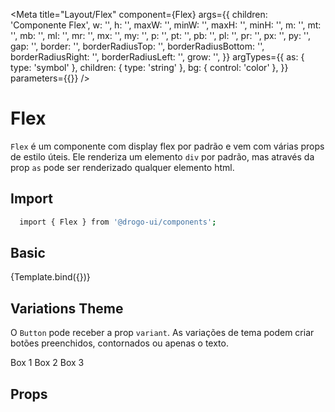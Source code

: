 

<Meta
  title="Layout/Flex"
  component={Flex}
  args={{
    children: 'Componente Flex',
    w: '',
    h: '',
    maxW: '',
    minW: '',
    maxH: '',
    minH: '',
    m: '',
    mt: '',
    mb: '',
    ml: '',
    mr: '',
    mx: '',
    my: '',
    p: '',
    pt: '',
    pb: '',
    pl: '',
    pr: '',
    px: '',
    py: '',
    gap: '',
    border: '',
    borderRadiusTop: '',
    borderRadiusBottom: '',
    borderRadiusRight: '',
    borderRadiusLeft: '',
    grow: '',
  }}
  argTypes={{
    as: { type: 'symbol' },
    children: { type: 'string' },
    bg: { control: 'color' },
  }}
  parameters={{}}
/>


# Flex

<!-- Adicionar uma descrição para o componente -->

`Flex` é um componente com display flex por padrão e vem com várias props de estilo úteis.
Ele renderiza um elemento `div` por padrão, mas através da prop `as` pode ser renderizado qualquer elemento html.

## Import

```sh
  import { Flex } from '@drogo-ui/components';
```

## Basic

<Canvas>
  <Story name="Default" args={{}} argTypes={{}} parameters={{}}>
    {Template.bind({})}
  </Story>
</Canvas>

## Variations Theme

O `Button` pode receber a prop `variant`. As variações de tema podem criar botões preenchidos, contornados ou apenas o texto.

<Canvas>
  <Story name="Example">
    <Flex
      w="100%"
      h="200px"
      bg="#3f4970"
      borderRadius="medium"
      align="center"
      justify="center"
      gap="5rem"
    >
      <Flex w="100px" h="100px" bg="red" p="2rem">
        Box 1
      </Flex>
      <Flex w="100px" h="100px" bg="green" p="2rem">
        Box 2
      </Flex>
      <Flex w="100px" h="100px" bg="blue" p="2rem">
        Box 3
      </Flex>
    </Flex>
  </Story>
</Canvas>

## Props

<ArgsTable of={Flex} />
